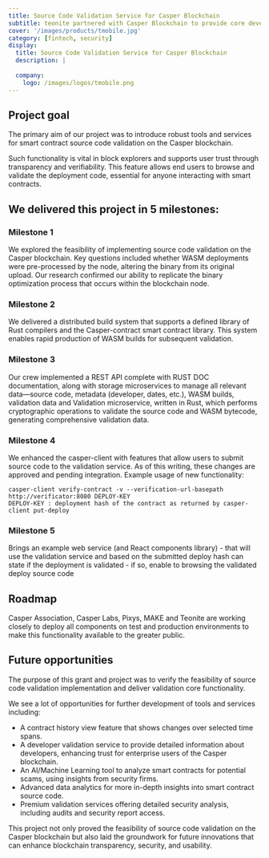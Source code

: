 ```yaml
---
title: Source Code Validation Service for Casper Blockchain
subtitle: teonite partnered with Casper Blockchain to provide core development in rust
cover: '/images/products/tmobile.jpg'
category: [fintech, security]
display:
  title: Source Code Validation Service for Casper Blockchain
  description: |
    
  company:
    logo: /images/logos/tmobile.png
---
```


## Project goal
The primary aim of our project was to introduce robust tools and services for smart contract source code validation on the Casper blockchain. 

Such functionality is vital in block explorers and supports user trust through transparency and verifiability. This feature allows end users to browse and validate the deployment code, essential for anyone interacting with smart contracts.

## We delivered this project in 5 milestones:
### Milestone 1
We explored the feasibility of implementing source code validation on the Casper blockchain. Key questions included whether WASM deployments were pre-processed by the node, altering the binary from its original upload. Our research confirmed our ability to replicate the binary optimization process that occurs within the blockchain node.

### Milestone 2 
We delivered a distributed build system that supports a defined library of Rust compilers and the Casper-contract smart contract library. This system enables rapid production of WASM builds for subsequent validation.

### Milestone 3 
Our crew implemented a REST API complete with RUST DOC documentation, along with storage microservices to manage all relevant data—source code, metadata (developer, dates, etc.), WASM builds, validation data and Validation microservice, written in Rust, which performs cryptographic operations to validate the source code and WASM bytecode, generating comprehensive validation data.

### Milestone 4
We enhanced the casper-client with features that allow users to submit source code to the validation service. As of this writing, these changes are approved and  pending integration.
Example usage of new functionality:

```
casper-client verify-contract -v --verification-url-basepath http://verificator:8080 DEPLOY-KEY
DEPLOY-KEY : deployment hash of the contract as returned by casper-client put-deploy
```

### Milestone 5
Brings an example web service (and React components library) - that will use the validation service and based on the submitted deploy hash can state if the deployment is validated - if so, enable to browsing the validated deploy source code

## Roadmap

Casper Association, Casper Labs, Pixys, MAKE and Teonite are working closely to deploy all components on test and production environments to make this functionality available to the greater public.


## Future opportunities

The purpose of this grant and project was to verify the feasibility of source code validation implementation and deliver validation core functionality.


We see a lot of opportunities for further development of tools and services including:
- A contract history view feature that shows changes over selected time spans.
- A developer validation service to provide detailed information about developers, enhancing trust for enterprise users of the Casper blockchain.
- An AI/Machine Learning tool to analyze smart contracts for potential scams, using insights from security firms.
- Advanced data analytics for more in-depth insights into smart contract source code.
- Premium validation services offering detailed security analysis, including audits and security report access.

This project not only proved the feasibility of source code validation on the Casper blockchain but also laid the groundwork for future innovations that can enhance blockchain transparency, security, and usability.

